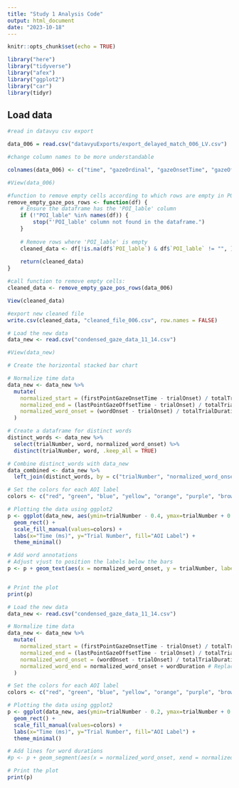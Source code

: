 ```yaml
---
title: "Study 1 Analysis Code"
output: html_document
date: "2023-10-18"
---
```



```r
knitr::opts_chunk$set(echo = TRUE)

library("here")
library("tidyverse")
library("afex")
library("ggplot2")
library("car")
library(tidyr)
```



## Load data
```r

#read in datavyu csv export

data_006 = read.csv("datavyuExports/export_delayed_match_006_LV.csv")

#change column names to be more understandable

colnames(data_006) <- c("time", "gazeOrdinal", "gazeOnsetTime", "gazeOffsetTime", "AOI", "trialNumber", "trialOnset", "trialOffset", "targetNumber")

#View(data_006)

#function to remove empty cells according to which rows are empty in POI_lable column:
remove_empty_gaze_pos_rows <- function(df) {
    # Ensure the dataframe has the 'POI_lable' column
    if (!"POI_lable" %in% names(df)) {
        stop("'POI_lable' column not found in the dataframe.")
    }
    
    # Remove rows where 'POI_lable' is empty
    cleaned_data <- df[!is.na(df$`POI_lable`) & df$`POI_lable` != "", ]
    
    return(cleaned_data)
}

#call function to remove empty cells:
cleaned_data <- remove_empty_gaze_pos_rows(data_006)

View(cleaned_data)

#export new cleaned file
write.csv(cleaned_data, "cleaned_file_006.csv", row.names = FALSE)


```


```r


# Load the new data
data_new <- read.csv("condensed_gaze_data_11_14.csv")

#View(data_new)

# Create the horizontal stacked bar chart

# Normalize time data
data_new <- data_new %>%
  mutate(
    normalized_start = (firstPointGazeOnsetTime - trialOnset) / totalTrialDuration * 4500,
    normalized_end = (lastPointGazeOffsetTime - trialOnset) / totalTrialDuration * 4500,
    normalized_word_onset = (wordOnset - trialOnset) / totalTrialDuration * 4500
  )

# Create a dataframe for distinct words
distinct_words <- data_new %>%
  select(trialNumber, word, normalized_word_onset) %>%
  distinct(trialNumber, word, .keep_all = TRUE)

# Combine distinct_words with data_new
data_combined <- data_new %>%
  left_join(distinct_words, by = c("trialNumber", "normalized_word_onset"))

# Set the colors for each AOI label
colors <- c("red", "green", "blue", "yellow", "orange", "purple", "brown", "pink") # Modify as needed

# Plotting the data using ggplot2
p <- ggplot(data_new, aes(ymin=trialNumber - 0.4, ymax=trialNumber + 0.4, xmin=normalized_start, xmax=normalized_end, fill=AOI_lable)) +
  geom_rect() +
  scale_fill_manual(values=colors) +
  labs(x="Time (ms)", y="Trial Number", fill="AOI Label") +
  theme_minimal()

# Add word annotations
# Adjust vjust to position the labels below the bars
p <- p + geom_text(aes(x = normalized_word_onset, y = trialNumber, label = word), vjust = 1.5, size = 2)


# Print the plot
print(p)


```

```r
# Load the new data
data_new <- read.csv("condensed_gaze_data_11_14.csv")

# Normalize time data
data_new <- data_new %>%
  mutate(
    normalized_start = (firstPointGazeOnsetTime - trialOnset) / totalTrialDuration * 5000,
    normalized_end = (lastPointGazeOffsetTime - trialOnset) / totalTrialDuration * 5000,
    normalized_word_onset = (wordOnset - trialOnset) / totalTrialDuration * 5000,
    normalized_word_end = normalized_word_onset + wordDuration # Replace 'wordDuration' with the actual column name for word duration
  )

# Set the colors for each AOI label
colors <- c("red", "green", "blue", "yellow", "orange", "purple", "brown", "pink") # Modify as needed

# Plotting the data using ggplot2
p <- ggplot(data_new, aes(ymin=trialNumber - 0.2, ymax=trialNumber + 0.2, xmin=normalized_start, xmax=normalized_end, fill=AOI_label)) +
  geom_rect() +
  scale_fill_manual(values=colors) +
  labs(x="Time (ms)", y="Trial Number", fill="AOI Label") +
  theme_minimal()

# Add lines for word durations
#p <- p + geom_segment(aes(x = normalized_word_onset, xend = normalized_word_end, y = trialNumber, yend = trialNumber), color="black", size=1)

# Print the plot
print(p)
```

